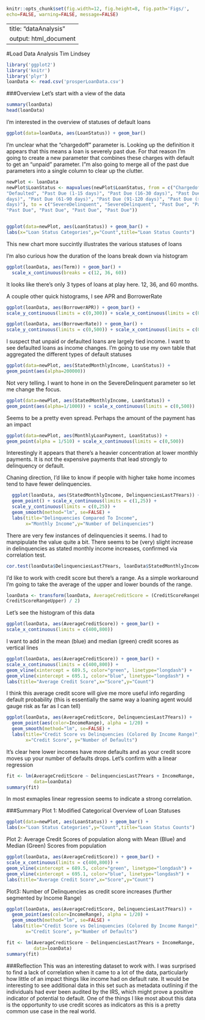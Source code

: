 ```r
knitr::opts_chunk$set(fig.width=12, fig.height=8, fig.path='Figs/',
echo=FALSE, warning=FALSE, message=FALSE)
```

---
title: "dataAnalysis"
output: html_document
---

#Load Data Analysis Tim Lindsey
```r
library('ggplot2')
library('knitr')
library('plyr')
loanData <- read.csv('prosperLoanData.csv')
```

###Overview
Let's start with a view of the data
```r
summary(loanData)
head(loanData)
```

I'm interested in the overview of statuses of default loans
```r
ggplot(data=loanData, aes(LoanStatus)) + geom_bar()
```

I'm unclear what the "chargedoff" parameter is. Looking up the definition it
appears that this means a loan is severely past due. For that reason I'm going
to create a new parameter that combines these charges with default to get an
"unpaid" parameter. I"m also going to merge all of the past due parameters into a single column to clear up the clutter.
```r
newPlot <- loanData
newPlot$LoanStatus <- mapvalues(newPlot$LoanStatus, from = c("Chargedoff",
"Defaulted", "Past Due (1-15 days)", "Past Due (16-30 days)", "Past Due (31-60
days)", "Past Due (61-90 days)", "Past Due (91-120 days)", "Past Due (>120
days)"), to = c("SevereDelinquent", "SevereDelinquent", "Past Due", "Past Due",
"Past Due", "Past Due", "Past Due", "Past Due"))


ggplot(data=newPlot, aes(LoanStatus)) + geom_bar() + 
labs(x="Loan Status Categories",y="Count",title="Loan Status Counts")
```

This new chart more succintly illustrates the various statuses of loans

I'm also curious how the duration of the loans break down via histogram
```r
ggplot(loanData, aes(Term)) + geom_bar() + 
  scale_x_continuous(breaks = c(12, 36, 60))
```

It looks like there's only 3 types of loans at play here. 12, 36, and 60 
months.

A couple other quick histograms, I see APR and BorrowerRate

```r
ggplot(loanData, aes(BorrowerAPR)) + geom_bar() + 
scale_y_continuous(limits = c(0,300)) + scale_x_continuous(limits = c(0,.4))

ggplot(loanData, aes(BorrowerRate)) + geom_bar() + 
scale_y_continuous(limits = c(0,500)) + scale_x_continuous(limits = c(0,.4))
```

I suspect that unpaid or defaulted loans are largely tied income. I want to see 
defaulted loans as income changes. I'm going to use my own table that 
aggregated the different types of default statuses
```r
ggplot(data=newPlot, aes(StatedMonthlyIncome, LoanStatus)) + 
geom_point(aes(alpha=200000))
```

Not very telling. I want to hone in on the SevereDelinquent parameter so let me change the focus.
```r
ggplot(data=newPlot, aes(StatedMonthlyIncome, LoanStatus)) + 
geom_point(aes(alpha=1/1000)) + scale_x_continuous(limits = c(0,500))
```
Seems to be a pretty even spread. Perhaps the amount of the payment has 
an impact

```r
ggplot(data=newPlot, aes(MonthlyLoanPayment, LoanStatus)) + 
geom_point(alpha = 1/510) + scale_x_continuous(limits = c(0,500))
```
Interestingly it appears that there's a heavier concentration at lower
monthly payments. It is not the expensive payments that lead strongly to 
delinquency or default.

Chaning direction, I'd like to know if people with higher take home incomes 
tend to have fewer delinquencies.
```r
  ggplot(loanData, aes(StatedMonthlyIncome, DelinquenciesLast7Years)) + 
  geom_point() + scale_x_continuous(limits = c(1,25)) + 
  scale_y_continuous(limits = c(0,25)) + 
  geom_smooth(method="lm", se=FALSE) + 
  labs(title="Delinquencies Compared To Income",
       x="Monthly Income",y="Number of Delinquencies")
```
There are very few instances of delinquencies it seems. I had to manpipulate 
the value quite a bit. There seems to be (very) slight increase in 
delinquencies as stated monthly income increases, confirmed via 
correlation test.
```r
cor.test(loanData$DelinquenciesLast7Years, loanData$StatedMonthlyIncome) 
```

I'd like to work with credit score but there's a range. As a simple workaround
I'm going to take the average of the upper and lower bounds of the range.
```r
loanData <- transform(loanData, AverageCreditScore = (CreditScoreRangeLower + 
CreditScoreRangeUpper) / 2)
```

Let's see the histogram of this data
```r
ggplot(loanData, aes(AverageCreditScore)) + geom_bar() + 
scale_x_continuous(limits = c(400,800))
```

I want to add in the mean (blue) and median (green) credit scores as vertical lines
```r
ggplot(loanData, aes(AverageCreditScore)) + geom_bar() + 
scale_x_continuous(limits = c(400,800)) + 
geom_vline(xintercept = 689.5, color="green", linetype="longdash") +
geom_vline(xintercept = 695.1, color="blue", linetype="longdash") + 
labs(title="Average Credit Score",x="Score",y="Count")
```

I think this average credit score will give me more useful info regarding 
default probability (this is essentially the same way a loaning agent would
gauge risk as far as I can tell)

```r
ggplot(loanData, aes(AverageCreditScore, DelinquenciesLast7Years)) + 
  geom_point(aes(color=IncomeRange), alpha = 1/20) + 
  geom_smooth(method="lm", se=FALSE) + 
  labs(title="Credit Score vs Delinquencies (Colored By Income Range)", 
       x="Credit Score", y="Number of Defaults")
```
It's clear here lower incomes have more defaults and as your credit score moves
up your number of defaults drops. Let's confirm with a linear regression
```r
fit <- lm(AverageCreditScore ~ DelinquenciesLast7Years + IncomeRange,
          data=loanData)
summary(fit)
```
In most exmaples linear regression seems to indicate a strong correlation.

###Summary
Plot 1: Modified Categorical Overview of Loan Statuses
```r
ggplot(data=newPlot, aes(LoanStatus)) + geom_bar() + 
labs(x="Loan Status Categories",y="Count",title="Loan Status Counts")
```

Plot 2: Average Credit Scores of population along with Mean (Blue) and Median 
(Green) Scores from population
```r
ggplot(loanData, aes(AverageCreditScore)) + geom_bar() + 
scale_x_continuous(limits = c(400,800)) + 
geom_vline(xintercept = 689.5, color="green", linetype="longdash") +
geom_vline(xintercept = 695.1, color="blue", linetype="longdash") + 
labs(title="Average Credit Score",x="Score",y="Count")
```

Plot3: Number of Delinquencies as credit score increases (further segmented
by Income Range)
```r
ggplot(loanData, aes(AverageCreditScore, DelinquenciesLast7Years)) + 
  geom_point(aes(color=IncomeRange), alpha = 1/20) + 
  geom_smooth(method="lm", se=FALSE) + 
  labs(title="Credit Score vs Delinquencies (Colored By Income Range)", 
       x="Credit Score", y="Number of Defaults")
```
```r
fit <- lm(AverageCreditScore ~ DelinquenciesLast7Years + IncomeRange,
          data=loanData)
summary(fit)
```


###Reflection
This was an interesting dataset to work with. I was surprised to find  a lack of correlation when it came to a lot of the data, particularly how little of an impact things like income had on default rate. It would be interesting to see additional data in this set such as metadata outlining if the individuals had ever been audited by the IRS, which might prove a positive indicator of potential to default. One of the things I like most about this data is the opportunity to use credit scores as indicators as this is a pretty common use case in the real world.